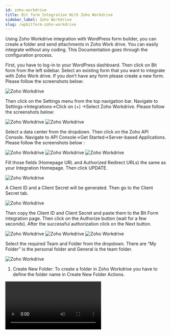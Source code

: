 ```yaml
---
id: zoho-workdrive
title: Bit form Integration With Zoho Workdrive 
sidebar_label: Zoho Workdrive
slug: /wpbitform-zoho-workdrive
---
```


Using Zoho Workdrive integration with WordPress form builder, you can create a folder and send attachments in Zoho Work drive. You can easily integrate without any coding. This Documentation goes through the configuration process.

First, you have to log-in to your WordPress dashboard. Then click on Bit form from the left sidebar. Select an existing form that you want to integrate with Zoho Work drive. If you don’t have any form please create a new form. Please follow the screenshots below:

<Image src="Zoho Workdrive/1.create_form" alt="Zoho Workdrive" w="1020" h="400" />

Then click on the Settings menu from the top navigation bar. Navigate to Settings->Integrations->Click on (+) ->Select Zoho Workdrive. Please follow the screenshots below:

<Image src="Zoho Workdrive/2.Homepage" alt="Zoho Workdrive" w="1020" h="400" />

<Image src="Zoho Workdrive/3.Bit-Form-to-Zoho-Workdrive-select-integration-1" alt="Zoho Workdrive" w="1020" h="400" />

Select a data center from the dropdown. Then click on the Zoho API Console. Navigate to API Console->Get Started->Server-based Applications. Please follow the screenshots below :

<Image src="Zoho Workdrive/4.Bit-Form-to-Zoho-Workdrive-api-console-1" alt="Zoho Workdrive" w="1020" h="400" />

<Image src="Zoho Workdrive/5.GetStarted" alt="Zoho Workdrive" w="1020" h="400" />

<Image src="Zoho Workdrive/6.api-console-server-based" alt="Zoho Workdrive" w="1020" h="400" />

Fill those fields (Homepage URL and Authorized Redirect URLs) the same as your Integration Homepage. Then click UPDATE.

<Image src="Zoho Workdrive/7.Client-Details" alt="Zoho Workdrive" w="1020" h="400" />

A Client ID and a Client Secret will be generated. Then go to the Client Secret tab.

<Image src="Zoho Workdrive/8.Bit-Form-to-Zoho-Workdrive-client-secret-1" alt="Zoho Workdrive" w="1020" h="400" />

Then copy the Client ID and Client Secret and paste them to the Bit Form integration page. Then click on the Authorize button (wait for a few seconds). After the successful authorization click on the Next button.

<Image src="Zoho Workdrive/9.Bit-Form-to-Zoho-Workdrive-integration-homepage-1" alt="Zoho Workdrive" w="1020" h="400" />

<Image src="Zoho Workdrive/10.Bit-Form-to-Zoho-Workdrive-accept-1" alt="Zoho Workdrive" w="1020" h="400" />

<Image src="Zoho Workdrive/11.Bit-Form-to-Zoho-Workdrive-authorization-1" alt="Zoho Workdrive" w="1020" h="400" />

Select the required Team and Folder from the dropdown. There are “My Folder” is the personal folder and General is the team folder.

<Image src="Zoho Workdrive/12.Bit-Form-to-Zoho-Workdrive-select-folder-1-1024x502" alt="Zoho Workdrive" w="1020" h="400" />

1. Create New Folder: To create a folder in Zoho Workdrive you have to define the folder name in Create New Folder Actions.

<Video src="Bit-Form-to-Zoho-Workdrive-new-folder-1" alt="Zoho CRM" w="800" h="400" />

You can also create folder in Workdrive via field value. For this, you have to select the field from the dropdown.

<Video src="13.Bit-Form-to-Zoho-Workdrive-field-value-1" alt="Zoho CRM" w="800" h="400" />

You can add a random number with the folder name by selecting the Add Random Number option.

<Video src="14.Bit-Form-to-Zoho-Workdrive-add-random-number-1" alt="Zoho CRM" w="800" h="400" />

Also, You can share the folder with users and control their access. There have four types of permission such as View, Edit, Organize, and Upload.

 - View – When you select this option the users can view, copy, and download the creating folder and also add comments to them.

 

 - Edit – When you select this option the users can view, add, edit, and rename the creating folder, but cannot share or move them.

 

 - Organize -When you select this option the users can edit, rename, organize the creating folder within the Team Folder, and also share them with other team members.

 - Upload – If you want to give permission to the users for file uploading in the creating folder you need to select this option. 

<Image src="Zoho Workdrive/15.Bit-Form-to-Zoho-Workdrive-create-newfolder-2" alt="Zoho Workdrive" w="1020" h="400" />

You can also send an email notification to the selected user about the folder created by selecting the Send Email Notification option.

<Image src="Zoho Workdrive/16.Bit-Form-to-Zoho-Workdrive-send-mail-2-1024x502" alt="Zoho Workdrive" w="1020" h="400" />

In Zoho Workdrive, if create a new folder is checked but the folder name is not given, then by default, a folder will be created with the name: New Folder with a random number. Example : New Folder 5f58e5273

<Image src="Zoho Workdrive/17.Bit-Form-to-Zoho-Workdrive-Create-folder-default--1024x508" alt="Zoho Workdrive" w="1020" h="400" />

2.Upload Files: You can send Attachments in Workdrive. For this, you have to select this file upload field that you want to send. Also, you can share the attachment with users and control their access. There have four types of permission such as View, Edit, Share, View, and Comment.

<Video youtube src="rFCBEdUs7DA" />

 - View – When you select this option the users can view, copy, and download the sending attachment.

 

 - Edit – When you select this option the users view, add, edit, and rename files the sending attachment, but cannot share or move them.

 

 - Organize – When you select this option the users’ edit, rename, organize the sending attachment, and also share them with other team members.

 

 - View and Comment – When you select this option the users can view, copy, and download the sending attachment also comments to them.

<Image src="Zoho Workdrive/18.Bit-Form-to-Zoho-Workdrive-select-attachment-1-1024x496" alt="Zoho Workdrive" w="1020" h="400" />

You can also send an email notification to the selected user about the folder create by selecting the Send Email Notification option.

<Image src="Zoho Workdrive/19.Bit-Form-to-Zoho-Workdrive-send-mail-3-1024x502" alt="Zoho Workdrive" w="1020" h="400" />

Map all the fields, select the necessary Actions to be performed on integration, and then click on the Save button to save your settings.

In the end, create a Workflow for triggering the integration. Select the integration which you created before.

<Video src="20.Bit-Form-to-Zoho-Workdrive-workflow" alt="Zoho CRM" w="800" h="400" />

**Watch the full video here!**

<Video youtube src="27v1F-cZLgg" />
